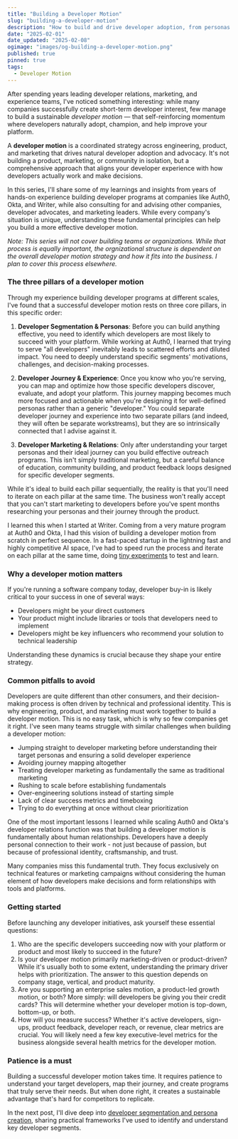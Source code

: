 ```yaml
---
title: "Building a Developer Motion"
slug: "building-a-developer-motion"
description: "How to build and drive developer adoption, from personas to marketing."
date: "2025-02-01"
date_updated: "2025-02-08"
ogimage: "images/og-building-a-developer-motion.png"
published: true
pinned: true
tags:
  - Developer Motion
---
```

After spending years leading developer relations, marketing, and experience teams, I've noticed something interesting: while many companies successfully create short-term developer interest, few manage to build a sustainable *developer motion* &mdash; that self-reinforcing momentum where developers naturally adopt, champion, and help improve your platform.

A **developer motion** is a coordinated strategy across engineering, product, and marketing that drives natural developer adoption and advocacy. It's not building a product, marketing, or community in isolation, but a comprehensive approach that aligns your developer experience with how developers actually work and make decisions.

In this series, I'll share some of my learnings and insights from years of hands-on experience building developer programs at companies like Auth0, Okta, and Writer, while also consulting for and advising other companies, developer advocates, and marketing leaders. While every company's situation is unique, understanding these fundamental principles can help you build a more effective developer motion.

*Note: This series will not cover building teams or organizations. While that process is equally important, the orgnizational structure is dependent on the overall developer motion strategy and how it fits into the business. I plan to cover this process elsewhere.*

### The three pillars of a developer motion

Through my experience building developer programs at different scales, I've found that a successful developer motion rests on three core pillars, in this specific order:

1. **Developer Segmentation & Personas**: Before you can build anything effective, you need to identify which developers are most likely to succeed with your platform. While working at Auth0, I learned that trying to serve "all developers" inevitably leads to scattered efforts and diluted impact. You need to deeply understand specific segments' motivations, challenges, and decision-making processes.

2. **Developer Journey & Experience**: Once you know who you're serving, you can map and optimize how those specific developers discover, evaluate, and adopt your platform. This journey mapping becomes much more focused and actionable when you're designing it for well-defined personas rather than a generic "developer." You could separate developer journey and experience into two separate pillars (and indeed, they will often be separate workstreams), but they are so intrinsically connected that I advise against it.

3. **Developer Marketing & Relations**: Only after understanding your target personas and their ideal journey can you build effective outreach programs. This isn't simply traditional marketing, but a careful balance of education, community building, and product feedback loops designed for specific developer segments.

While it's ideal to build each pillar sequentially, the reality is that you'll need to iterate on each pillar at the same time. The business won't really accept that you can't start marketing to developers before you've spent months researching your personas and their journey through the product.

I learned this when I started at Writer. Coming from a very mature program at Auth0 and Okta, I had this vision of building a developer motion from scratch in perfect sequence. In a fast-paced startup in the lightning fast and highly competitive AI space, I've had to speed run the process and iterate on each pillar at the same time, doing [tiny experiments](/how-to-finish-what-you-start) to test and learn.

### Why a developer motion matters

If you're running a software company today, developer buy-in is likely critical to your success in one of several ways:
- Developers might be your direct customers
- Your product might include libraries or tools that developers need to implement
- Developers might be key influencers who recommend your solution to technical leadership

Understanding these dynamics is crucial because they shape your entire strategy. 

### Common pitfalls to avoid

Developers are quite different than other consumers, and their decision-making process is often driven by technical and professional identity. This is why engineering, product, and marketing must work together to build a developer motion. This is no easy task, which is why so few companies get it right. I've seen many teams struggle with similar challenges when building a developer motion:

- Jumping straight to developer marketing before understanding their target personas and ensuring a solid developer experience
- Avoiding journey mapping altogether
- Treating developer marketing as fundamentally the same as traditional marketing
- Rushing to scale before establishing fundamentals
- Over-engineering solutions instead of starting simple
- Lack of clear success metrics and timeboxing
- Trying to do everything at once without clear prioritization

One of the most important lessons I learned while scaling Auth0 and Okta's developer relations function was that building a developer motion is fundamentally about human relationships. Developers have a deeply personal connection to their work - not just because of passion, but because of professional identity, craftsmanship, and trust.

Many companies miss this fundamental truth. They focus exclusively on technical features or marketing campaigns without considering the human element of how developers make decisions and form relationships with tools and platforms.

### Getting started

Before launching any developer initiatives, ask yourself these essential questions:

1. Who are the specific developers succeeding now with your platform or product and most likely to succeed in the future?
2. Is your developer motion primarily marketing-driven or product-driven? While it's usually both to some extent, understanding the primary driver helps with prioritization. The answer to this question depends on company stage, vertical, and product maturity.
3. Are you supporting an enterprise sales motion, a product-led growth motion, or both? More simply: will developers be giving you their credit cards? This will determine whether your developer motion is top-down, bottom-up, or both. 
4. How will you measure success? Whether it's active developers, sign-ups, product feedback, developer reach, or revenue, clear metrics are crucial. You will likely need a few key executive-level metrics for the business alongside several health metrics for the developer motion.

### Patience is a must

Building a successful developer motion takes time. It requires patience to understand your target developers, map their journey, and create programs that truly serve their needs. But when done right, it creates a sustainable advantage that's hard for competitors to replicate.

In the next post, I'll dive deep into [developer segmentation and persona creation](/how-to-create-developer-personas), sharing practical frameworks I've used to identify and understand key developer segments.
